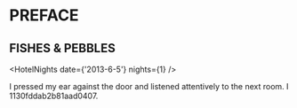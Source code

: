 
# PREFACE

## FISHES & PEBBLES

<HotelNights date={'2013-6-5'} nights={1} />

I pressed my ear against the door and listened attentively to the next room.
I <Cryptor>1130fddab2b81aad0407</Cryptor>.
